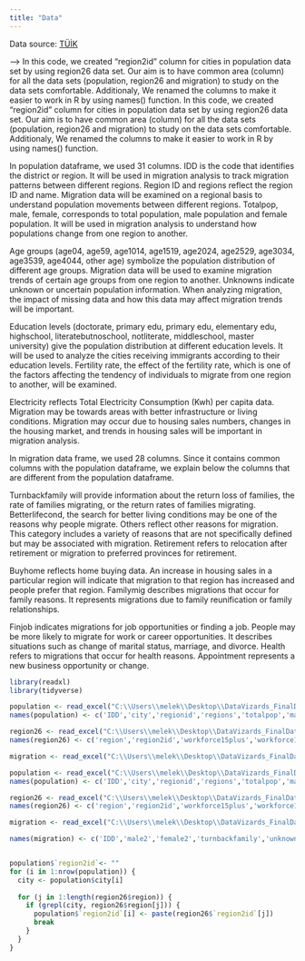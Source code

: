 ```yaml
---
title: "Data"
---
```


Data source: [TÜİK](https://biruni.tuik.gov.tr/medas/?kn=95&locale=tr)

--\> In this code, we created "region2id" column for cities in population data set by using region26 data set. Our aim is to have common area (column) for all the data sets (population, region26 and migration) to study on the data sets comfortable. Additionaly, We renamed the columns to make it easier to work in R by using names() function. In this code, we created "region2id" column for cities in population data set by using region26 data set. Our aim is to have common area (column) for all the data sets (population, region26 and migration) to study on the data sets comfortable. Additionaly, We renamed the columns to make it easier to work in R by using names() function.

In population dataframe, we used 31 columns. IDD is the code that identifies the district or region. It will be used in migration analysis to track migration patterns between different regions. Region ID and regions reflect the region ID and name. Migration data will be examined on a regional basis to understand population movements between different regions. Totalpop, male, female, corresponds to total population, male population and female population. It will be used in migration analysis to understand how populations change from one region to another.

Age groups (age04, age59, age1014, age1519, age2024, age2529, age3034, age3539, age4044, other age) symbolize the population distribution of different age groups. Migration data will be used to examine migration trends of certain age groups from one region to another. Unknowns indicate unknown or uncertain population information. When analyzing migration, the impact of missing data and how this data may affect migration trends will be important.

Education levels (doctorate, primary edu, primary edu, elementary edu, highschool, literatebutnoschool, notliterate, middleschool, master university) give the population distribution at different education levels. It will be used to analyze the cities receiving immigrants according to their education levels. Fertility rate, the effect of the fertility rate, which is one of the factors affecting the tendency of individuals to migrate from one region to another, will be examined.

Electricity reflects Total Electricity Consumption (Kwh) per capita data. Migration may be towards areas with better infrastructure or living conditions. Migration may occur due to housing sales numbers, changes in the housing market, and trends in housing sales will be important in migration analysis.

In migration data frame, we used 28 columns. Since it contains common columns with the population dataframe, we explain below the columns that are different from the population dataframe.

Turnbackfamily will provide information about the return loss of families, the rate of families migrating, or the return rates of families migrating. Betterlifecond, the search for better living conditions may be one of the reasons why people migrate. Others reflect other reasons for migration. This category includes a variety of reasons that are not specifically defined but may be associated with migration. Retirement refers to relocation after retirement or migration to preferred provinces for retirement.

Buyhome reflects home buying data. An increase in housing sales in a particular region will indicate that migration to that region has increased and people prefer that region. Familymig describes migrations that occur for family reasons. It represents migrations due to family reunification or family relationships.

Finjob indicates migrations for job opportunities or finding a job. People may be more likely to migrate for work or career opportunities. It describes situations such as change of marital status, marriage, and divorce. Health refers to migrations that occur for health reasons. Appointment represents a new business opportunity or change.

```r
library(readxl)
library(tidyverse)

population <- read_excel("C:\\Users\\melek\\Desktop\\DataVizards_FinalDataFrame.xlsx")
names(population) <- c('IDD','city','regionid','regions','totalpop','male','female','age04','age59','age1014','age1519','age2024','age2529','age3034','age3539','age4044','otherage','unknowns','doctorate','primaryedu','elementaryedu','highschool','literatebutnoschool','notliterate','middleschool','master','university','fertilityrate','electricity','numberofattempts','housingsalesnumbers')

region26 <- read_excel("C:\\Users\\melek\\Desktop\\DataVizards_FinalDataFrame.xlsx", sheet = "26 Bölge")
names(region26) <- c('region','region2id','workforce15plus','workforce1564','usableincome')

migration <- read_excel("C:\\Users\\melek\\Desktop\\DataVizards_FinalDataFrame.xlsx", sheet = "Göç Bilgileri")

population <- read_excel("C:\\Users\\melek\\Desktop\\DataVizards_FinalDataFrame.xlsx")
names(population) <- c('IDD','city','regionid','regions','totalpop','male','female','age04','age59','age1014','age1519','age2024','age2529','age3034','age3539','age4044','otherage','unknowns','doctorate','primaryedu','elementaryedu','highschool','literatebutnoschool','notliterate','middleschool','master','university','fertilityrate','electricity','numberofattempts','housingsalesnumbers')

region26 <- read_excel("C:\\Users\\melek\\Desktop\\DataVizards_FinalDataFrame.xlsx", sheet = "26 Bölge")
names(region26) <- c('region','region2id','workforce15plus','workforce1564','usableincome')

migration <- read_excel("C:\\Users\\melek\\Desktop\\DataVizards_FinalDataFrame.xlsx", sheet = "Göç Bilgileri")

names(migration) <- c('IDD','male2','female2','turnbackfamily','unknowns2','betterlifecond','others','education','retirement','buyhome','familymig','finjob','maritalstatuschange','health','appointment','age04_2','age59_2','age1014_2','age1519_2','age2024_2','age2529_2','age3034_2','age3539_2','age4044_2','university2','highschool2','middleschool2', 'elementaryschool2')


population$`region2id`<- ""
for (i in 1:nrow(population)) {
  city <- population$city[i]
  
  for (j in 1:length(region26$region)) {
    if (grepl(city, region26$region[j])) {
      population$`region2id`[i] <- paste(region26$`region2id`[j])
      break 
    }
  }
}

```
